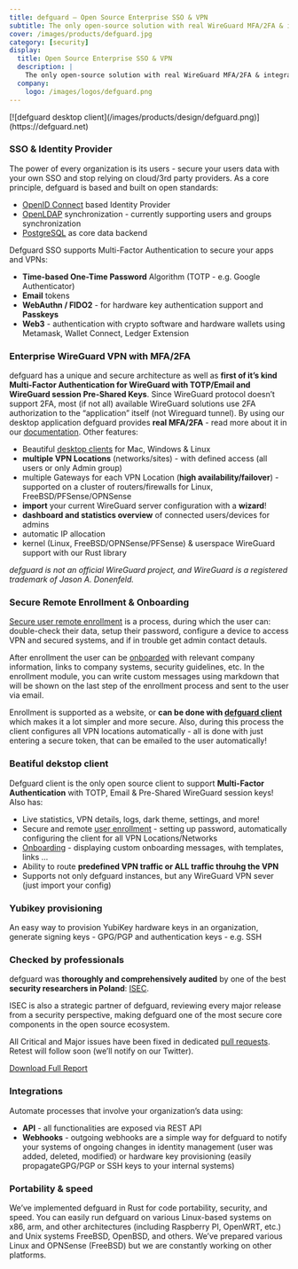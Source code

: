 ```yaml
---
title: defguard — Open Source Enterprise SSO & VPN
subtitle: The only open-source solution with real WireGuard MFA/2FA & integrated OpenID Connect SSO. 
cover: /images/products/defguard.jpg
category: [security]
display:
  title: Open Source Enterprise SSO & VPN
  description: |
    The only open-source solution with real WireGuard MFA/2FA & integrated OpenID Connect SSO.
  company:
    logo: /images/logos/defguard.png
---
```


<Divider />
[![defguard desktop client](/images/products/design/defguard.png)](https://defguard.net)

### SSO & Identity Provider
The power of every organization is its users - secure your users data with your own SSO and stop relying on cloud/3rd party providers. As a core principle, defguard is based and built on open standards:

- [OpenID Connect](https://openid.net/connect/) based Identity Provider
- [OpenLDAP](https://www.openldap.org/) synchronization - currently supporting users and groups synchronization
- [PostgreSQL](https://www.postgresql.org/) as core data backend

Defguard SSO supports Multi-Factor Authentication to secure your apps and VPNs:

- **Time-based One-Time Password** Algorithm (TOTP - e.g. Google Authenticator)
- **Email** tokens
- **WebAuthn / FIDO2** - for hardware key authentication support and **Passkeys**
- **Web3** - authentication with crypto software and hardware wallets using Metamask, Wallet Connect, Ledger Extension

### Enterprise WireGuard VPN with MFA/2FA
defguard has a unique and secure architecture as well as **first of it’s kind Multi-Factor Authentication for WireGuard with TOTP/Email and WireGuard session Pre-Shared Keys**.
 Since WireGuard protocol doesn’t support 2FA, most (if not all) 
available WireGuard solutions use 2FA authorization to the “application”
 itself (not Wireguard tunnel). By using our desktop application 
defguard provides **real MFA/2FA** - read more about it in our [documentation](https://defguard.gitbook.io/defguard/admin-and-features/wireguard/architecture). Other features:

- Beautiful [desktop clients](https://defguard.net/client) for Mac, Windows & Linux
- **multiple VPN Locations** (networks/sites) - with defined access (all users or only Admin group)
- multiple Gateways for each VPN Location (**high availability/failover**) - supported on a cluster of routers/firewalls for Linux, FreeBSD/PFSense/OPNSense
- **import** your current WireGuard server configuration with a **wizard**!
- **dashboard and statistics overview** of connected users/devices for admins
- automatic IP allocation
- kernel (Linux, FreeBSD/OPNSense/PFSense) & userspace WireGuard support with our Rust library

*defguard is not an official WireGuard project, and WireGuard is a registered trademark of Jason A. Donenfeld.*

### Secure Remote Enrollment & Onboarding
[Secure user remote enrollment](https://defguard.gitbook.io/defguard/help/remote-user-enrollment) is a process, during which the user can: double-check their data, setup
 their password, configure a device to access VPN and secured systems, 
and if in trouble get admin contact detauls.

After enrollment the user can be [onboarded](https://defguard.gitbook.io/defguard/help/remote-user-enrollment/user-onboarding-after-enrollment) with relevant company information, links to company systems, security 
guidelines, etc. In the enrollment module, you can write custom messages
 using markdown that will be shown on the last step of the enrollment 
process and sent to the user via email.

Enrollment is supported as a website, or **can be done with [defguard client](https://defguard.net/client)** which makes it a lot simpler and more secure. Also, during this process
 the client configures all VPN locations automatically - all is done 
with just entering a secure token, that can be emailed to the user 
automatically!

### Beatiful dekstop client
Defguard client is the only open source client to support **Multi-Factor Authentication** with TOTP, Email & Pre-Shared WireGuard session keys! Also has:

- Live statistics, VPN details, logs, dark theme, settings, and more!
- Secure and remote [user enrollment](https://defguard.gitbook.io/defguard/help/remote-user-enrollment) - setting up password, automatically configuring the client for all VPN Locations/Networks
- [Onboarding](https://defguard.gitbook.io/defguard/help/remote-user-enrollment/user-onboarding-after-enrollment) - displaying custom onboarding messages, with templates, links …
- Ability to route **predefined VPN traffic or ALL traffic throuhg the VPN**
- Supports not only defguard instances, but any WireGuard VPN sever (just import your config)

### Yubikey provisioning
An easy way to provision YubiKey hardware keys in an organization, generate signing keys - GPG/PGP and authentication keys - e.g. SSH

### Checked by professionals
defguard was **thoroughly and comprehensively audited** by one of the best **security researchers in Poland**: [ISEC](https://isec.pl/).

ISEC
 is also a strategic partner of defguard, reviewing every major release 
from a security perspective, making defguard one of the most secure core
 components in the open source ecosystem.

All Critical and Major issues have been fixed in dedicated [pull requests](https://github.com/DefGuard/defguard/pulls?q=is%3Apr+is%3Aclosed). Retest will follow soon (we’ll notify on our Twitter).

[Download Full Report](https://defguard.net/pdf/isec-defguard.pdf)

### Integrations
Automate processes that involve your organization’s data using:

- **API** - all functionalities are exposed via REST API
- **Webhooks** - outgoing webhooks are a simple way for defguard to notify your 
  systems of ongoing changes in identity management (user was added, 
  deleted, modified) or hardware key provisioning (easily propagateGPG/PGP
   or SSH keys to your internal systems)

### Portability & speed
We’ve implemented defguard in Rust for code portability, security, and speed. You can easily run defguard on various Linux-based systems on x86, arm, and other architectures (including Raspberry PI, OpenWRT, etc.) and Unix systems FreeBSD, OpenBSD, and others. We’ve prepared various Linux and OPNSense (FreeBSD) but we are constantly working on other platforms.